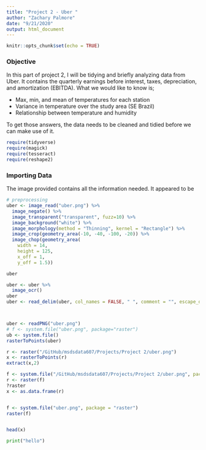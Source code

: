 ```yaml
---
title: "Project 2 - Uber "
author: "Zachary Palmore"
date: "9/21/2020"
output: html_document
---
```


```r
knitr::opts_chunk$set(echo = TRUE)
```


### Objective

In this part of project 2, I will be tidying and briefly analyzing data from Uber. It contains the quarterly earnings before interest, taxes, depreciation, and amortization (EBITDA). What we would like to know is;

  * Max, min, and mean of temperatures for each station     
  * Variance in temperature over the study area (SE Brazil) 
  * Relationship between temperature and humidity  

To get those answers, the data needs to be cleaned and tidied before we can make use of it. 

```r
require(tidyverse)
require(magick)
require(tesseract)
require(reshape2)
```



### Importing Data

The image provided contains all the information needed.  It appeared to be 


```r
# preprocessing
uber <- image_read("uber.png") %>% 
  image_negate() %>% 
  image_transparent("transparent", fuzz=10) %>% 
  image_background("white") %>%
  image_morphology(method = "Thinning", kernel = "Rectangle") %>%
  image_crop(geometry_area(-10, -40, -100, -20)) %>%
  image_chop(geometry_area(
    width = 14, 
    height = 125, 
    x_off = 1, 
    y_off = 1.5))

uber
```

```r
uber <- uber %>% 
  image_ocr()
uber
uber <- read_delim(uber, col_names = FALSE, " ", comment = "", escape_double = TRUE)
```

```r

```


```r

```



```r
uber <- readPNG("uber.png")
# f <- system.file("uber.png", package="raster")
ub <- system.file()
rasterToPoints(uber)
```


```r
r <- raster("/GitHub/msdsdata607/Projects/Project 2/uber.png")
x <- rasterToPoints(r)
extract(x,2)
```



```r
f <- system.file("/GitHub/msdsdata607/Projects/Project 2/uber.png", package="raster")
r <- raster(f)
?raster
x <- as.data.frame(r)


f <- system.file("uber.png", package = "raster")
raster(f)


head(x)
```




```python
print("hello")
```




